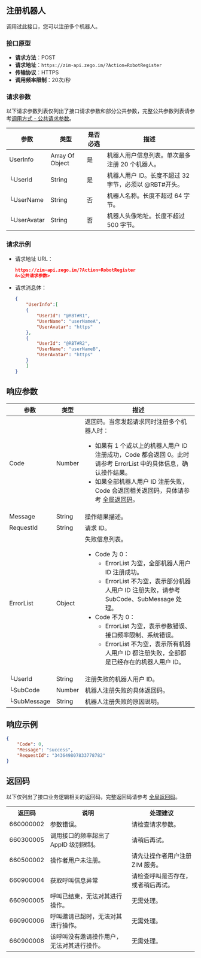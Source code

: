 ## 注册机器人

调用过此接口，您可以注册多个机器人。


### 接口原型

- **请求方法**：POST
- **请求地址**：`https://zim-api.zego.im/?Action=RobotRegister`
- **传输协议**：HTTPS
- **调用频率限制**：20次/秒

### 请求参数

以下请求参数列表仅列出了接口请求参数和部分公共参数，完整公共参数列表请参考[调用方式 - 公共请求参数](./../Accessing%20Server%20APIs.mdx#公共请求参数)。

| 参数        | 类型            | 是否必选 | 描述                                                         |
| ----------- | --------------- | -------- | ------------------------------------------------------------ |
| UserInfo    | Array Of Object | 是       | 机器人用户信息列表。单次最多注册 20 个机器人。                         |
|  └UserId     | String          | 是       | 机器人用户 ID。长度不超过 32 字节，必须以 @RBT#开头。              |
|  └UserName   | String          | 否       | 机器人名称。长度不超过 64 字节。                               |
|  └UserAvatar | String          | 否       | 机器人头像地址。长度不超过 500 字节。                          |

### 请求示例

- 请求地址 URL：

  ```json
  https://zim-api.zego.im/?Action=RobotRegister
  &<公共请求参数>
  ```

- 请求消息体：
  ```json
  {
      "UserInfo":[
      {
          "UserId": "@RBT#R1",
          "UserName": "userNameA",
          "UserAvatar": "https"
      },
      {
          "UserId": "@RBT#R2",
          "UserName": "userNameB",
          "UserAvatar": "https"
      }
      ]
  }
  ```

## 响应参数

| 参数 | 类型 | 描述 |
|------|------|------|
| Code | Number | 返回码。<Note title="说明">当您发起请求同时注册多个机器人时：<ul><li>如果有 1 个或以上的机器人用户 ID 注册成功，Code 都会返回 0。此时请参考 ErrorList 中的具体信息，确认操作结果。</li><li>如果全部机器人用户 ID 注册失败，Code 会返回相关返回码，具体请参考 [全局返回码](../Return%20codes.mdx)。</li></ul></Note> |
| Message | String | 操作结果描述。 |
| RequestId | String | 请求 ID。 |
| ErrorList | Object | 失败信息列表。<ul><li>Code 为 0：<ul><li>ErrorList 为空，全部机器人用户 ID 注册成功。</li><li>ErrorList 不为空，表示部分机器人用户 ID 注册失败，请参考 SubCode、SubMessage 处理。</li></ul></li><li>Code 不为 0：<ul><li>ErrorList 为空，表示参数错误、接口频率限制、系统错误。</li><li>ErrorList 不为空，表示所有机器人用户 ID 都注册失败，全部都是已经存在的机器人用户 ID。</li></ul></li></ul> |
| └UserId | String | 注册失败的机器人用户 ID。 |
| └SubCode | Number | 机器人注册失败的具体返回码。|
| └SubMessage | String | 机器人注册失败的原因说明。 |

## 响应示例

```json
{
    "Code": 0,
    "Message": "success",
    "RequestId": "343649807833778782"
}
```

## 返回码

以下仅列出了接口业务逻辑相关的返回码，完整返回码请参考 [全局返回码](../Return%20codes.mdx)。

<table>
<tbody><tr>
<th>返回码</th>
<th>说明</th>
<th>处理建议</th>
</tr>
<tr>
<td>660000002</td>
<td>参数错误。</td>
<td>请检查请求参数。</td>
</tr>
<tr>
<td>660300005</td>
<td>调用接口的频率超出了 AppID 级别限制。</td>
<td>请稍后再试。</td>
</tr>
<tr>
<td>660500002</td>
<td>操作者用户未注册。</td>
<td>请先让操作者用户注册 ZIM 服务。</td>
</tr>
<tr>
<td>660900004</td>
<td>获取呼叫信息异常</td>
<td>请检查呼叫是否存在，或者稍后再试。</td>
</tr>
<tr>
<td>660900005</td>
<td>呼叫已结束，无法对其进行操作。</td>
<td>无需处理。</td>
</tr>
<tr>
<td>660900006</td>
<td>呼叫邀请已超时，无法对其进行操作。</td>
<td>无需处理。</td>
</tr>
<tr>
<td>660900008</td>
<td>该呼叫没有邀请操作用户，无法对其进行操作。</td>
<td>无需处理。</td>
</tr>
</tbody></table>


